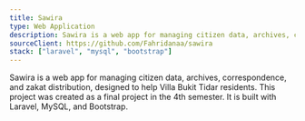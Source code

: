 ```yaml
---
title: Sawira
type: Web Application
description: Sawira is a web app for managing citizen data, archives, correspondence, and zakat distribution, designed to help Villa Bukit Tidar residents. This project was created as a final project in the 4th semester.
sourceClient: https://github.com/Fahridanaa/sawira
stack: ["laravel", "mysql", "bootstrap"]
---
```


Sawira is a web app for managing citizen data, archives, correspondence, and zakat distribution, designed to help Villa Bukit Tidar residents. This project was created as a final project in the 4th semester. It is built with Laravel, MySQL, and Bootstrap.
```
